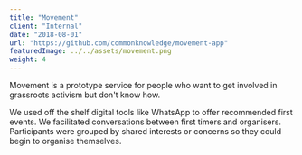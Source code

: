 ```yaml
---
title: "Movement"
client: "Internal"
date: "2018-08-01"
url: "https://github.com/commonknowledge/movement-app"
featuredImage: ../../assets/movement.png
weight: 4
---
```


Movement is a prototype service for people who want to get involved in grassroots activism but don't know how. 

We used off the shelf digital tools like WhatsApp to offer recommended first events. We facilitated conversations between first timers and organisers. Participants were grouped by shared interests or concerns so they could begin to organise themselves.